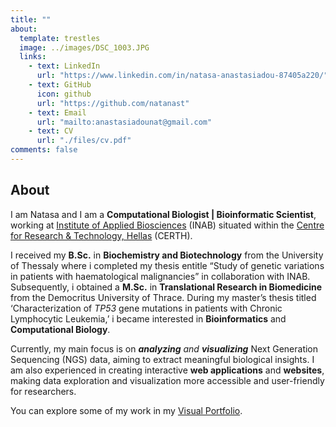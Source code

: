 ```yaml
---
title: ""
about:
  template: trestles 
  image: ../images/DSC_1003.JPG
  links:
    - text: LinkedIn
      url: "https://www.linkedin.com/in/natasa-anastasiadou-87405a220/"
    - text: GitHub
      icon: github
      url: "https://github.com/natanast"
    - text: Email
      url: "mailto:anastasiadounat@gmail.com"
    - text: CV
      url: "./files/cv.pdf"
comments: false
---
```


::: column-page
## About

I am Natasa and I am a **Computational Biologist \| Bioinformatic Scientist**, working at [Institute of Applied Biosciences](https://www.inab.certh.gr/) (INAB) situated within the [Centre for Research & Technology, Hellas](https://www.certh.gr/root.en.aspx) (CERTH).

I received my **B.Sc.** in **Biochemistry and Biotechnology** from the University of Thessaly where i completed my thesis entitle “Study of genetic variations in patients with haematological malignancies” in collaboration with INAB. Subsequently, i obtained a **M.Sc.** in **Translational Research in Biomedicine** from the Democritus University of Thrace. During my master’s thesis titled ‘Characterization of *TP53* gene mutations in patients with Chronic Lymphocytic Leukemia,’ i became interested in **Bioinformatics** and **Computational Biology**.

Currently, my main focus is on ***analyzing** and **visualizing*** Next Generation Sequencing (NGS) data, aiming to extract meaningful biological insights. I am also experienced in creating interactive **web applications** and **websites**, making data exploration and visualization more accessible and user-friendly for researchers.

You can explore some of my work in my [Visual Portfolio](https://natanast.github.io/qmd/visual_portfolio.html).
:::
